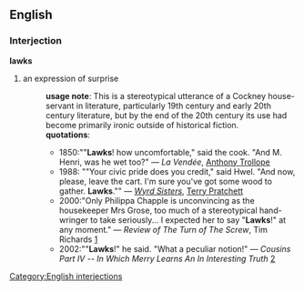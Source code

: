 ==English==
=== Interjection ===
[[Category:English interjections]]
'''lawks'''
# an expression of surprise
#:'''usage note''': This is a stereotypical utterance of a Cockney house-servant in literature, particularly 19th century and early 20th century literature, but by the end of the 20th century its use had become primarily ironic outside of historical fiction.
#:'''quotations''':
#:*1850:""'''Lawks'''! how uncomfortable," said the cook. "And M. Henri, was he wet too?" &mdash; ''La Vendée'', [[w:Anthony Trollope|Anthony Trollope]]
#:*1988: ""Your civic pride does you credit," said Hwel. "And now, please, leave the cart. I'm sure you've got some wood to gather. '''Lawks'''."" &mdash; ''[[w:Wyrd Sisters|Wyrd Sisters]]'', [[w:Terry Pratchett|Terry Pratchett]]
#:*2000:"Only Philippa Chapple is unconvincing as the housekeeper Mrs Grose, too much of a stereotypical hand-wringer to take seriously... I expected her to say "'''Lawks'''!" at any moment." &mdash; ''Review of The Turn of The Screw'', Tim Richards [http://www.stageleft.com.au/turn.html]
#:*2002:""'''Lawks'''!" he said. "What a peculiar notion!" &mdash; ''Cousins Part IV -- In Which Merry Learns An In Interesting Truth'' [http://www.tolkienonline.com/reading_room/comments.cfm?Item_ID=6839&Item_Type=articles]